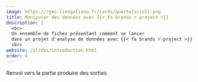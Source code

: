```yaml
---
image: https://rgeo.linogaliana.fr/cards/quarto/scroll.png
title: Manipuler des données avec {{< fa brands r-project >}}
description: |
  <br>
  Un ensemble de fiches présentant comment se lancer
  dans un projet d'analyse de données avec {{< fa brands r-project >}}
  <br>
website: /slides/introduction.html
order: 6
---
```


Renvoi vers la partie produire des sorties